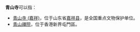 '''青山寺'''可以指：

*[[青山寺_(嘉祥)|青山寺 (嘉祥)]]，位于山东省[[嘉祥县|嘉祥县]]，是全国重点文物保护单位。
*[[青山禪院|青山禪院]]，位于香港新界屯門區。

{{disambig|Q|cat=三字建築物消歧義}}